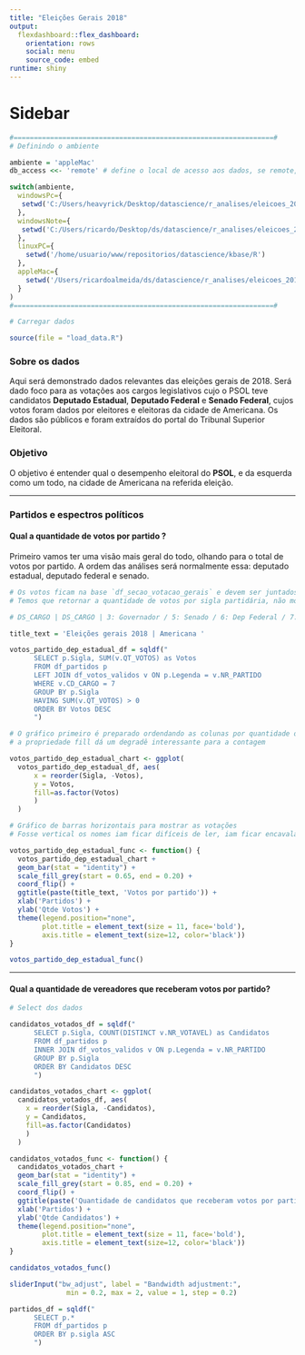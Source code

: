 ```yaml
---
title: "Eleições Gerais 2018"
output: 
  flexdashboard::flex_dashboard:
    orientation: rows
    social: menu
    source_code: embed
runtime: shiny    
---
```


Sidebar {.sidebar}
=======================================================================

```r
#================================================================#
# Definindo o ambiente

ambiente = 'appleMac'
db_access <<- 'remote' # define o local de acesso aos dados, se remote, então acessa o atlasDB

switch(ambiente, 
  windowsPc={
   setwd('C:/Users/heavyrick/Desktop/datascience/r_analises/eleicoes_2018')
  },
  windowsNote={
   setwd('C:/Users/ricardo/Desktop/ds/datascience/r_analises/eleicoes_2018')
  },
  linuxPC={
    setwd('/home/usuario/www/repositorios/datascience/kbase/R')
  },
  appleMac={
    setwd('/Users/ricardoalmeida/ds/datascience/r_analises/eleicoes_2018')
  }
)
#================================================================#

# Carregar dados

source(file = "load_data.R")
```
### Sobre os dados
Aqui será demonstrado dados relevantes das eleições gerais de 2018. Será dado foco para as votações aos cargos legislativos cujo o PSOL teve candidatos **Deputado Estadual**, **Deputado Federal** e **Senado Federal**, cujos votos foram dados por eleitores e eleitoras da cidade de Americana. Os dados são públicos e foram extraídos do portal do Tribunal Superior Eleitoral.

### Objetivo

O objetivo é entender qual o desempenho eleitoral do **PSOL**, e da esquerda como um todo, na cidade de Americana na referida eleição.

-----

### Partidos e espectros políticos
#### Qual a quantidade de votos por partido ?

Primeiro vamos ter uma visão mais geral do todo, olhando para o total de votos por partido. A ordem das análises será normalmente essa: deputado estadual, deputado federal e senado.

```r

# Os votos ficam na base `df_secao_votacao_gerais` e devem ser juntados com a base `df_partidos`. 
# Temos que retornar a quantidade de votos por sigla partidária, não mostrando os que não tiveram votos.

# DS_CARGO | DS_CARGO | 3: Governador / 5: Senado / 6: Dep Federal / 7: Dep Estadual

title_text = 'Eleições gerais 2018 | Americana '

votos_partido_dep_estadual_df = sqldf("
      SELECT p.Sigla, SUM(v.QT_VOTOS) as Votos 
      FROM df_partidos p
      LEFT JOIN df_votos_validos v ON p.Legenda = v.NR_PARTIDO
      WHERE v.CD_CARGO = 7
      GROUP BY p.Sigla
      HAVING SUM(v.QT_VOTOS) > 0
      ORDER BY Votos DESC
      ")

# O gráfico primeiro é preparado ordendando as colunas por quantidade de votos
# a propriedade fill dá um degradê interessante para a contagem

votos_partido_dep_estadual_chart <- ggplot(
  votos_partido_dep_estadual_df, aes(
      x = reorder(Sigla, -Votos), 
      y = Votos, 
      fill=as.factor(Votos)
      )
  )

# Gráfico de barras horizontais para mostrar as votações
# Fosse vertical os nomes iam ficar difíceis de ler, iam ficar encavalados

votos_partido_dep_estadual_func <- function() {
  votos_partido_dep_estadual_chart + 
  geom_bar(stat = "identity") + 
  scale_fill_grey(start = 0.65, end = 0.20) +
  coord_flip() + 
  ggtitle(paste(title_text, 'Votos por partido')) + 
  xlab('Partidos') + 
  ylab('Qtde Votos') +
  theme(legend.position="none",
        plot.title = element_text(size = 11, face='bold'), 
        axis.title = element_text(size=12, color='black'))
}
```

```r
votos_partido_dep_estadual_func()
```

-----

#### Qual a quantidade de vereadores que receberam votos por partido?

```r
# Select dos dados

candidatos_votados_df = sqldf("
      SELECT p.Sigla, COUNT(DISTINCT v.NR_VOTAVEL) as Candidatos 
      FROM df_partidos p
      INNER JOIN df_votos_validos v ON p.Legenda = v.NR_PARTIDO
      GROUP BY p.Sigla
      ORDER BY Candidatos DESC
      ")

candidatos_votados_chart <- ggplot(
  candidatos_votados_df, aes(
    x = reorder(Sigla, -Candidatos), 
    y = Candidatos, 
    fill=as.factor(Candidatos)
    )
  )

candidatos_votados_func <- function() {
  candidatos_votados_chart + 
  geom_bar(stat = "identity") + 
  scale_fill_grey(start = 0.85, end = 0.20) +
  coord_flip() + 
  ggtitle(paste('Quantidade de candidatos que receberam votos por partido'), subtitle = title_text) + 
  xlab('Partidos') + 
  ylab('Qtde Candidatos') +
  theme(legend.position="none",
        plot.title = element_text(size = 11, face='bold'), 
        axis.title = element_text(size=12, color='black'))
}
```
```r
candidatos_votados_func()
```

```r
sliderInput("bw_adjust", label = "Bandwidth adjustment:",
              min = 0.2, max = 2, value = 1, step = 0.2)

partidos_df = sqldf("
      SELECT p.* 
      FROM df_partidos p
      ORDER BY p.sigla ASC
      ")

```

